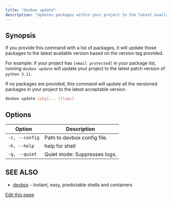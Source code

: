 ```yaml
---
title: "devbox update"
description: "Updates packages within your project to the latest available version."
---
```


## Synopsis[​](#synopsis "Direct link to Synopsis")

If you provide this command with a list of packages, it will update those packages to the latest
available version based on the version tag provided.

For example: if your project has `[email protected]` in your package list, running `devbox update`
will update your project to the latest patch version of `python 3.11`.

If no packages are provided, this command will update all the versioned packages in your project to
the latest acceptable version.

```bash
devbox update [pkg]... [flags]
```

## Options[​](#options "Direct link to Options")

| Option         | Description                  |
| -------------- | ---------------------------- |
| `-c, --config` | Path to devbox config file.  |
| `-h, --help`   | help for shell               |
| `-q, --quiet`  | Quiet mode: Suppresses logs. |

## SEE ALSO[​](#see-also "Direct link to SEE ALSO")

- [devbox](/docs/devbox/cli-reference/devbox/) - Instant, easy, predictable shells and containers

[Edit this page](https://github.com/jetify-com/devbox/tree/main/docs/app/docs/cli-reference/devbox-update.md)
